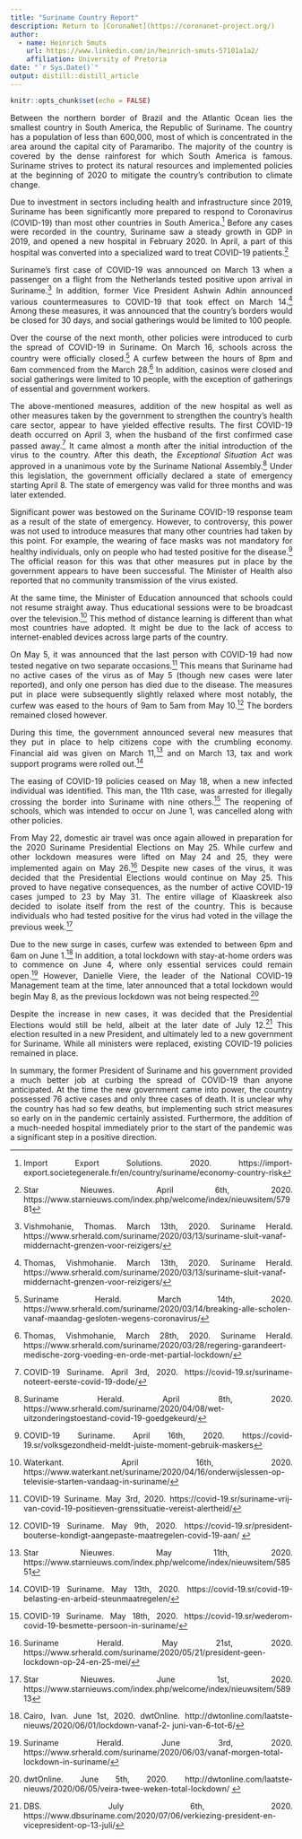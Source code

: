 ```yaml
---
title: "Suriname Country Report"
description: Return to [CoronaNet](https://coronanet-project.org/)
author:
  - name: Heinrich Smuts
    url: https://www.linkedin.com/in/heinrich-smuts-57101a1a2/
    affiliation: University of Pretoria
date: "`r Sys.Date()`"
output: distill::distill_article
---
```


```r
knitr::opts_chunk$set(echo = FALSE)
```
<style>
body {
text-align: justify}
</style>


Between the northern border of Brazil and the Atlantic Ocean lies the smallest country in South America, the Republic of Suriname. The country has a population of less than 600,000, most of which is concentrated in the area around the capital city of Paramaribo. The majority of the country is covered by the dense rainforest for which South America is famous. Suriname strives to protect its natural resources and implemented policies at the beginning of 2020 to mitigate the country’s contribution to climate change.

Due to investment in sectors including health and infrastructure since 2019, Suriname has been significantly more prepared to respond to Coronavirus (COVID-19) than most other countries in South America.^[Import Export Solutions. 2020. https://import-export.societegenerale.fr/en/country/suriname/economy-country-risk] Before any cases were recorded in the country, Suriname saw a steady growth in GDP in 2019, and opened a new hospital in February 2020. In April, a part of this hospital was converted into a specialized ward to treat COVID-19 patients.^[Star Nieuwes. April 6th, 2020. https://www.starnieuws.com/index.php/welcome/index/nieuwsitem/57981]  
 
Suriname’s first case of COVID-19 was announced on March 13 when a passenger on a flight from the Netherlands tested positive upon arrival in Suriname.^[Vishmohanie, Thomas. March 13th, 2020. Suriname Herald. https://www.srherald.com/suriname/2020/03/13/suriname-sluit-vanaf-middernacht-grenzen-voor-reizigers/] In addition, former Vice President Ashwin Adhin announced various countermeasures to COVID-19 that took effect on March 14.^[Thomas, Vishmohanie. March 13th, 2020. Suriname Herald. https://www.srherald.com/suriname/2020/03/13/suriname-sluit-vanaf-middernacht-grenzen-voor-reizigers/] Among these measures, it was announced that the country’s borders would be closed for 30 days, and social gatherings would be limited to 100 people.  
 
Over the course of the next month, other policies were introduced to curb the spread of COVID-19 in Suriname. On March 16, schools across the country were officially closed.^[Suriname Herald. March 14th, 2020. https://www.srherald.com/suriname/2020/03/14/breaking-alle-scholen-vanaf-maandag-gesloten-wegens-coronavirus/] A curfew between the hours of 8pm and 6am commenced from the March 28.^[Thomas, Vishmohanie, March 28th, 2020. Suriname Herald. https://www.srherald.com/suriname/2020/03/28/regering-garandeert-medische-zorg-voeding-en-orde-met-partial-lockdown/] In addition, casinos were closed and social gatherings were limited to 10 people, with the exception of gatherings of essential and government workers.  
 
The above-mentioned measures, addition of the new hospital as well as other measures taken by the government to strengthen the country’s health care sector, appear to have yielded effective results. The first COVID-19 death occurred on April 3, when the husband of the first confirmed case passed away.^[COVID-19 Suriname. April 3rd, 2020. https://covid-19.sr/suriname-noteert-eerste-covid-19-dode/] It came almost a month after the initial introduction of the virus to the country. After this death, the *Exceptional Situation Act* was approved in a unanimous vote by the Suriname National Assembly.^[Suriname Herald. April 8th, 2020. https://www.srherald.com/suriname/2020/04/08/wet-uitzonderingstoestand-covid-19-goedgekeurd/] Under this legislation, the government officially declared a state of emergency starting April 8. The state of emergency was valid for three months and was later extended. 

Significant power was bestowed on the Suriname COVID-19 response team as a result of the  state of emergency. However, to controversy, this power was not used to introduce measures that many other countries had taken by this point. For example, the wearing of face masks was not mandatory for healthy individuals, only on people who had tested positive for the disease.^[COVID-19 Suriname. April 16th, 2020. https://covid-19.sr/volksgezondheid-meldt-juiste-moment-gebruik-maskers] The official reason for this was that other measures put in place by the government appears to have been successful. The Minister of Health also reported that no community transmission of the virus existed. 

At the same time, the Minister of Education announced that schools could not resume straight away. Thus educational sessions were to be broadcast over the television.^[Waterkant. April 16th, 2020. https://www.waterkant.net/suriname/2020/04/16/onderwijslessen-op-televisie-starten-vandaag-in-suriname/] This method of distance learning is different than what most countries have adopted. It might be due to the lack of access to internet-enabled devices across large parts of the country. 
 
On May 5, it was announced that the last person with COVID-19 had now tested negative on two separate occasions.^[COVID-19 Suriname. May 3rd, 2020. https://covid-19.sr/suriname-vrij-van-covid-19-positieven-grenssituatie-vereist-alertheid/] This means that Suriname had no active cases of the virus as of May 5 (though new cases were later reported), and only one person has died due to the disease. The measures put in place were subsequently slightly relaxed where most notably, the curfew was eased to the hours of 9am to 5am from May 10.^[COVID-19 Suriname. May 9th, 2020. https://covid-19.sr/president-bouterse-kondigt-aangepaste-maatregelen-covid-19-aan/ ] The borders remained closed however. 
 
During this time, the government announced several new measures that they put in place to help citizens cope with the crumbling economy. Financial aid was given on March 11,^[Star Nieuwes. May 11th, 2020. https://www.starnieuws.com/index.php/welcome/index/nieuwsitem/58551] and on March 13, tax and work support programs were rolled out.^[COVID-19 Suriname. May 13th, 2020. https://covid-19.sr/covid-19-belasting-en-arbeid-steunmaatregelen/]  
 
The easing of COVID-19 policies ceased on May 18, when a new infected individual was identified. This man, the 11th case, was arrested for illegally crossing the border into Suriname with nine others.^[COVID-19 Suriname. May 18th, 2020. https://covid-19.sr/wederom-covid-19-besmette-persoon-in-suriname/] The reopening of schools, which was intended to occur on June 1, was cancelled along with other policies. 
 
From May 22, domestic air travel was once again allowed in preparation for the 2020 Suriname Presidential Elections on May 25. While curfew and other lockdown measures were lifted on May 24 and 25, they were implemented again on May 26.^[Suriname Herald. May 21st, 2020. https://www.srherald.com/suriname/2020/05/21/president-geen-lockdown-op-24-en-25-mei/] Despite new cases of the virus, it was decided that the Presidential Elections would continue on May 25. This proved to have negative consequences, as the number of active COVID-19 cases jumped to 23 by May 31. The entire village of Klaaskreek also decided to isolate itself from the rest of the country. This is because individuals who had tested positive for the virus had voted in the village the previous week.^[Star Nieuwes. June 1st, 2020. https://www.starnieuws.com/index.php/welcome/index/nieuwsitem/58913]   
 
Due to the new surge in cases, curfew was extended to between 6pm and 6am on June 1.^[Cairo, Ivan. June 1st, 2020. dwtOnline. http://dwtonline.com/laatste-nieuws/2020/06/01/lockdown-vanaf-2- juni-van-6-tot-6/]  In addition, a total lockdown with stay-at-home orders was to commence on June 4, where only essential services could remain open.^[Suriname Herald. June 3rd, 2020. https://www.srherald.com/suriname/2020/06/03/vanaf-morgen-total-lockdown-in-suriname/]   However, Danielle Viere, the leader of the National COVID-19 Management team at the time, later announced that a total lockdown would begin May 8, as the previous lockdown was not being respected.^[dwtOnline. June 5th, 2020. http://dwtonline.com/laatste-nieuws/2020/06/05/veira-twee-weken-total-lockdown/ ]

Despite the increase in new cases, it was decided that the Presidential Elections would still be held, albeit at the later date of July 12.^[DBS. July 6th, 2020. https://www.dbsuriname.com/2020/07/06/verkiezing-president-en-vicepresident-op-13-juli/] This election resulted in a new President, and ultimately led to a new government for Suriname. While all ministers were replaced, existing COVID-19 policies remained in place. 
 
In summary, the former President of Suriname and his government provided a much better job at curbing the spread of COVID-19 than anyone anticipated. At the time the new government came into power, the country possessed 76 active cases and only three cases of death. It is unclear why the country has had so few deaths, but implementing such strict measures so early on in the pandemic certainly assisted. Furthermore, the addition of a much-needed hospital immediately prior to the start of the pandemic was a significant step in a positive direction.  



